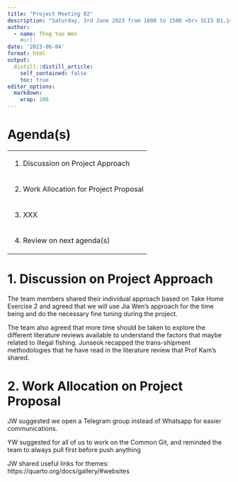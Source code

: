 ```yaml
---
title: "Project Meeting 02"
description: "Saturday, 3rd June 2023 from 1600 to 1500 <br> SCIS B1.1<br>"
author:
  - name: Thng Yao Wen
    #url: 
date: '2023-06-04'
format: html
output:
  distill::distill_article:
    self_contained: false
    toc: true
editor_options: 
  markdown: 
    wrap: 106
---
```


# Agenda(s)

+---------------------------------------------------------------------------------------------------------+
| 1.  Discussion on Project Approach                                                                      |
+---------------------------------------------------------------------------------------------------------+
| 2.  Work Allocation for Project Proposal                                                                |
+---------------------------------------------------------------------------------------------------------+
| 3.  XXX                                                                                                 |
+---------------------------------------------------------------------------------------------------------+
| 4.  Review on next agenda(s)                                                                            |
+---------------------------------------------------------------------------------------------------------+

# 1. Discussion on Project Approach 

The team members shared their individual approach based on Take Home Exercise 2 and agreed that we will
use Jia Wen's approach for the time being and do the necessary fine tuning during the project.

The team also agreed that more time should be taken to explore the different literature reviews available
to understand the factors that maybe related to illegal fishing. Junseok recapped the trans-shipment
methodologies that he have read in the literature review that Prof Kam's shared.

# 2. Work Allocation on Project Proposal

JW suggested we open a Telegram group instead of Whatsapp for easier communications.  

YW suggested for all of us to work on the Common Git, and reminded the team to always pull first before
push anything

JW shared useful links for themes: https://quarto.org/docs/gallery/#websites
